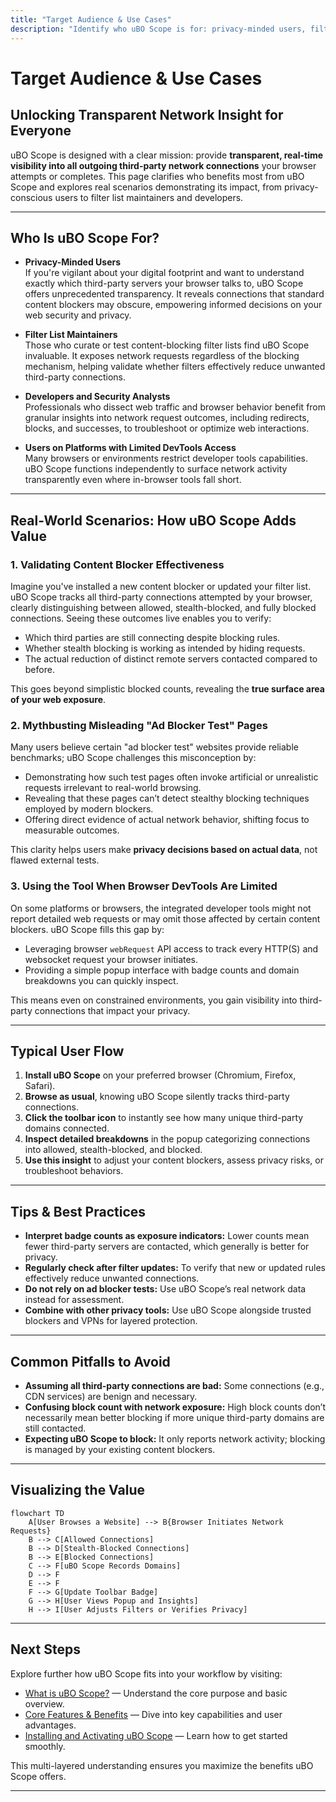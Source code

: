 ```yaml
---
title: "Target Audience & Use Cases"
description: "Identify who uBO Scope is for: privacy-minded users, filter list maintainers, developers, and anyone wanting transparent insight into network activity. Get inspired by concrete scenarios such as validating content blocker efficacy, disproving misleading 'ad block tests,' and using the tool on platforms with limited browser devtools."
---
```


# Target Audience & Use Cases

## Unlocking Transparent Network Insight for Everyone

uBO Scope is designed with a clear mission: provide **transparent, real-time visibility into all outgoing third-party network connections** your browser attempts or completes. This page clarifies who benefits most from uBO Scope and explores real scenarios demonstrating its impact, from privacy-conscious users to filter list maintainers and developers.

---

## Who Is uBO Scope For?

- **Privacy-Minded Users**  
  If you're vigilant about your digital footprint and want to understand exactly which third-party servers your browser talks to, uBO Scope offers unprecedented transparency. It reveals connections that standard content blockers may obscure, empowering informed decisions on your web security and privacy.

- **Filter List Maintainers**  
  Those who curate or test content-blocking filter lists find uBO Scope invaluable. It exposes network requests regardless of the blocking mechanism, helping validate whether filters effectively reduce unwanted third-party connections.

- **Developers and Security Analysts**  
  Professionals who dissect web traffic and browser behavior benefit from granular insights into network request outcomes, including redirects, blocks, and successes, to troubleshoot or optimize web interactions.

- **Users on Platforms with Limited DevTools Access**  
  Many browsers or environments restrict developer tools capabilities. uBO Scope functions independently to surface network activity transparently even where in-browser tools fall short.

---

## Real-World Scenarios: How uBO Scope Adds Value

### 1. Validating Content Blocker Effectiveness

Imagine you've installed a new content blocker or updated your filter list. uBO Scope tracks all third-party connections attempted by your browser, clearly distinguishing between allowed, stealth-blocked, and fully blocked connections. Seeing these outcomes live enables you to verify:

- Which third parties are still connecting despite blocking rules.
- Whether stealth blocking is working as intended by hiding requests.
- The actual reduction of distinct remote servers contacted compared to before.

This goes beyond simplistic blocked counts, revealing the **true surface area of your web exposure**.

### 2. Mythbusting Misleading "Ad Blocker Test" Pages

Many users believe certain "ad blocker test" websites provide reliable benchmarks; uBO Scope challenges this misconception by:

- Demonstrating how such test pages often invoke artificial or unrealistic requests irrelevant to real-world browsing.
- Revealing that these pages can’t detect stealthy blocking techniques employed by modern blockers.
- Offering direct evidence of actual network behavior, shifting focus to measurable outcomes.

This clarity helps users make **privacy decisions based on actual data**, not flawed external tests.

### 3. Using the Tool When Browser DevTools Are Limited

On some platforms or browsers, the integrated developer tools might not report detailed web requests or may omit those affected by certain content blockers. uBO Scope fills this gap by:

- Leveraging browser `webRequest` API access to track every HTTP(S) and websocket request your browser initiates.
- Providing a simple popup interface with badge counts and domain breakdowns you can quickly inspect.

This means even on constrained environments, you gain visibility into third-party connections that impact your privacy.

---

## Typical User Flow

1. **Install uBO Scope** on your preferred browser (Chromium, Firefox, Safari).
2. **Browse as usual**, knowing uBO Scope silently tracks third-party connections.
3. **Click the toolbar icon** to instantly see how many unique third-party domains connected.
4. **Inspect detailed breakdowns** in the popup categorizing connections into allowed, stealth-blocked, and blocked.
5. **Use this insight** to adjust your content blockers, assess privacy risks, or troubleshoot behaviors.

---

## Tips & Best Practices

- **Interpret badge counts as exposure indicators:** Lower counts mean fewer third-party servers are contacted, which generally is better for privacy.
- **Regularly check after filter updates:** To verify that new or updated rules effectively reduce unwanted connections.
- **Do not rely on ad blocker tests:** Use uBO Scope’s real network data instead for assessment.
- **Combine with other privacy tools:** Use uBO Scope alongside trusted blockers and VPNs for layered protection.

---

## Common Pitfalls to Avoid

- **Assuming all third-party connections are bad:** Some connections (e.g., CDN services) are benign and necessary.
- **Confusing block count with network exposure:** High block counts don’t necessarily mean better blocking if more unique third-party domains are still contacted.
- **Expecting uBO Scope to block:** It only reports network activity; blocking is managed by your existing content blockers.

---

## Visualizing the Value

```mermaid
flowchart TD
    A[User Browses a Website] --> B{Browser Initiates Network Requests}
    B --> C[Allowed Connections]
    B --> D[Stealth-Blocked Connections]
    B --> E[Blocked Connections]
    C --> F[uBO Scope Records Domains]
    D --> F
    E --> F
    F --> G[Update Toolbar Badge]
    G --> H[User Views Popup and Insights]
    H --> I[User Adjusts Filters or Verifies Privacy]
```

---

## Next Steps

Explore further how uBO Scope fits into your workflow by visiting:

- [What is uBO Scope?](overview/introduction-core-value/what-is-ubo-scope) — Understand the core purpose and basic overview.
- [Core Features & Benefits](overview/introduction-core-value/core-features-benefits) — Dive into key capabilities and user advantages.
- [Installing and Activating uBO Scope](guides/getting-started-essentials/install-activate) — Learn how to get started smoothly.

This multi-layered understanding ensures you maximize the benefits uBO Scope offers.


---